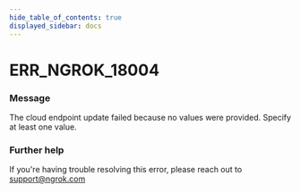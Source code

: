 ```yaml
---
hide_table_of_contents: true
displayed_sidebar: docs
---
```



# ERR_NGROK_18004

### Message
The cloud endpoint update failed because no values were provided. Specify at least one value.

<ErrorDetails error='err_ngrok_18004' />


### Further help
If you're having trouble resolving this error, please reach out to [support@ngrok.com](mailto:support@ngrok.com?subject=Help%20with%20ERR_NGROK_18004)

